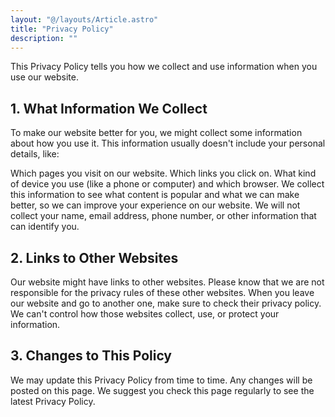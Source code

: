 ```yaml
---
layout: "@/layouts/Article.astro"
title: "Privacy Policy"
description: ""
---
```


<PageHeadline title={frontmatter.title} />

This Privacy Policy tells you how we collect and use information when you use our website.

## 1. What Information We Collect

To make our website better for you, we might collect some information about how you use it. This information usually doesn't include your personal details, like:

Which pages you visit on our website.
Which links you click on.
What kind of device you use (like a phone or computer) and which browser.
We collect this information to see what content is popular and what we can make better, so we can improve your experience on our website. We will not collect your name, email address, phone number, or other information that can identify you.

## 2. Links to Other Websites

Our website might have links to other websites. Please know that we are not responsible for the privacy rules of these other websites. When you leave our website and go to another one, make sure to check their privacy policy. We can't control how those websites collect, use, or protect your information.

## 3. Changes to This Policy

We may update this Privacy Policy from time to time. Any changes will be posted on this page. We suggest you check this page regularly to see the latest Privacy Policy.